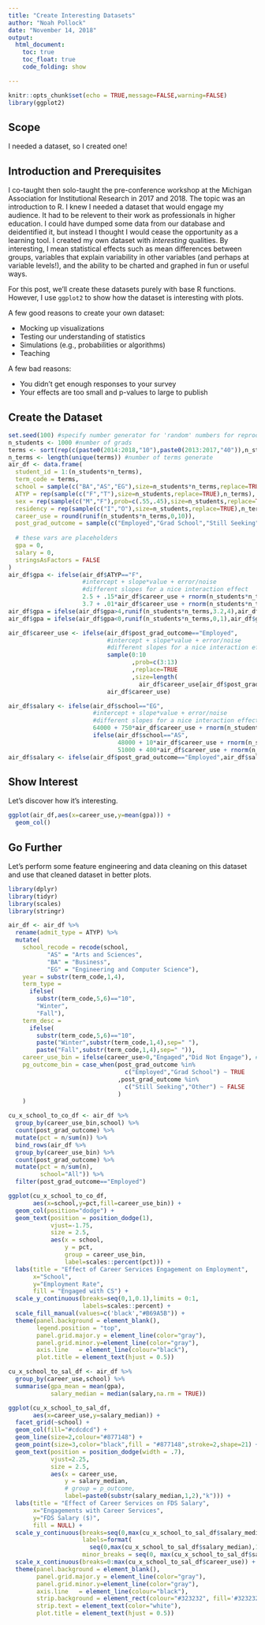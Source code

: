 ```yaml
---
title: "Create Interesting Datasets"
author: "Noah Pollock"
date: "November 14, 2018"
output: 
  html_document:
    toc: true
    toc_float: true
    code_folding: show

---
```


```r
knitr::opts_chunk$set(echo = TRUE,message=FALSE,warning=FALSE)
library(ggplot2)
```

## Scope
I needed a dataset, so I created one!

## Introduction and Prerequisites

I co-taught then solo-taught the pre-conference workshop at the Michigan Association for Institutional Research in 2017 and 2018. The topic was an introduction to R. I knew I needed a dataset that would engage my audience. It had to be relevent to their work as professionals in higher education. I could have dumped some data from our database and deidentified it, but instead I thought I would cease the opportunity as a learning tool. I created my own dataset with *interesting* qualities. By interesting, I mean statistical effects such as mean differences between groups, variables that explain variability in other variables (and perhaps at variable levels!), and the ability to be charted and graphed in fun or useful ways.

For this post, we'll create these datasets purely with base R functions. However, I use `ggplot2` to show how the dataset is interesting with plots.

A few good reasons to create your own dataset:

* Mocking up visualizations
* Testing our understanding of statistics
* Simulations (e.g., probabilities or algorithms)
* Teaching

A few bad reasons:

* You didn't get enough responses to your survey
* Your effects are too small and p-values to large to publish

## Create the Dataset

```r

set.seed(100) #specify number generator for 'random' numbers for reproducibility
n_students <- 1000 #number of grads
terms <- sort(rep(c(paste0(2014:2018,"10"),paste0(2013:2017,"40")),n_students))
n_terms <- length(unique(terms)) #number of terms generate
air_df <- data.frame(
  student_id = 1:(n_students*n_terms),
  term_code = terms,
  school = sample(c("BA","AS","EG"),size=n_students*n_terms,replace=TRUE),
  ATYP = rep(sample(c("F","T"),size=n_students,replace=TRUE),n_terms),
  sex = rep(sample(c("M","F"),prob=c(.55,.45),size=n_students,replace=TRUE),n_terms),
  residency = rep(sample(c("I","O"),size=n_students,replace=TRUE),n_terms),
  career_use = round(runif(n_students*n_terms,0,10)),
  post_grad_outcome = sample(c("Employed","Grad School","Still Seeking","Other"),prob=c(.64,.27,.07,.02),size=n_students*n_terms,replace=TRUE),
  
  # these vars are placeholders
  gpa = 0,
  salary = 0,
  stringsAsFactors = FALSE
)
air_df$gpa <- ifelse(air_df$ATYP=="F",
                     #intercept + slope*value + error/noise
                     #different slopes for a nice interaction effect
                     2.5 + .15*air_df$career_use + rnorm(n_students*n_terms,0,1),
                     3.7 + .01*air_df$career_use + rnorm(n_students*n_terms,0,1))
air_df$gpa = ifelse(air_df$gpa>4,runif(n_students*n_terms,3.2,4),air_df$gpa) # keep gpa under 4
air_df$gpa = ifelse(air_df$gpa<0,runif(n_students*n_terms,0,1),air_df$gpa) # keep gpa above 0

air_df$career_use <- ifelse(air_df$post_grad_outcome=="Employed",
                            #intercept + slope*value + error/noise
                            #different slopes for a nice interaction effect
                            sample(0:10
                                   ,prob=c(3:13)
                                   ,replace=TRUE
                                   ,size=length(
                                     air_df$career_use[air_df$post_grad_outcome=="Employed"])),
                            air_df$career_use)

air_df$salary <- ifelse(air_df$school=="EG",
                        #intercept + slope*value + error/noise
                        #different slopes for a nice interaction effect
                        64000 + 750*air_df$career_use + rnorm(n_students*n_terms,0,1000),
                        ifelse(air_df$school=="AS",
                               48000 + 10*air_df$career_use + rnorm(n_students*n_terms,0,4000),
                               51000 + 400*air_df$career_use + rnorm(n_students*n_terms,0,2700)))
air_df$salary <- ifelse(air_df$post_grad_outcome=="Employed",air_df$salary,NA)

```

## Show Interest

Let's discover how it's interesting.

```r
ggplot(air_df,aes(x=career_use,y=mean(gpa))) +
  geom_col()

```

## Go Further
Let's perform some feature engineering and data cleaning on this dataset and use that cleaned dataset in better plots.

```r
library(dplyr)
library(tidyr)
library(scales)
library(stringr)

air_df <- air_df %>%
  rename(admit_type = ATYP) %>%
  mutate(
    school_recode = recode(school,
           "AS" = "Arts and Sciences",
           "BA" = "Business",
           "EG" = "Engineering and Computer Science"),
    year = substr(term_code,1,4),
    term_type = 
      ifelse(
        substr(term_code,5,6)=="10",
        "Winter",
        "Fall"),
    term_desc = 
      ifelse(
        substr(term_code,5,6)=="10",
        paste("Winter",substr(term_code,1,4),sep=" "),
        paste("Fall",substr(term_code,1,4),sep=" ")),
    career_use_bin = ifelse(career_use>0,"Engaged","Did Not Engage"), #use case_when instead?
    pg_outcome_bin = case_when(post_grad_outcome %in% 
                                 c("Employed","Grad School") ~ TRUE
                               ,post_grad_outcome %in% 
                                 c("Still Seeking","Other") ~ FALSE
                               )
    )

```

```r
cu_x_school_to_co_df <- air_df %>% 
  group_by(career_use_bin,school) %>%
  count(post_grad_outcome) %>%
  mutate(pct = n/sum(n)) %>%
  bind_rows(air_df %>% 
  group_by(career_use_bin) %>%
  count(post_grad_outcome) %>%
  mutate(pct = n/sum(n),
         school="All")) %>%
  filter(post_grad_outcome=="Employed")

ggplot(cu_x_school_to_co_df,
       aes(x=school,y=pct,fill=career_use_bin)) +
  geom_col(position="dodge") +
  geom_text(position = position_dodge(1), 
            vjust=-1.75,
            size = 2.5,
            aes(x = school,
                y = pct,
                group = career_use_bin,
                label=scales::percent(pct))) +
  labs(title = "Effect of Career Services Engagement on Employment",
       x="School",
       y="Employment Rate",
       fill = "Engaged with CS") + 
  scale_y_continuous(breaks=seq(0,1,0.1),limits = 0:1,
                     labels=scales::percent) +
  scale_fill_manual(values=c('black',"#B69A5B")) + 
  theme(panel.background = element_blank(),
        legend.position = "top",
        panel.grid.major.y = element_line(color="gray"),
        panel.grid.minor.y=element_line(color="gray"),
        axis.line   = element_line(colour="black"),
        plot.title = element_text(hjust = 0.5))

cu_x_school_to_sal_df <- air_df %>% 
  group_by(career_use,school) %>% 
  summarise(gpa_mean = mean(gpa),
            salary_median = median(salary,na.rm = TRUE))

ggplot(cu_x_school_to_sal_df,
       aes(x=career_use,y=salary_median)) +
  facet_grid(~school) +
  geom_col(fill="#cdcdcd") +
  geom_line(size=2,colour="#877148") +
  geom_point(size=3,color="black",fill = "#877148",stroke=2,shape=21) +
  geom_text(position = position_dodge(width = .7),
            vjust=2.25,
            size = 2.5,
            aes(x = career_use,
                y = salary_median,
                # group = p_outcome,
                label=paste0(substr(salary_median,1,2),"k"))) +
  labs(title = "Effect of Career Services on FDS Salary",
       x="Engagements with Career Services",
       y="FDS Salary ($)",
       fill = NULL) + 
  scale_y_continuous(breaks=seq(0,max(cu_x_school_to_sal_df$salary_median),10000),
                     labels=format(
                       seq(0,max(cu_x_school_to_sal_df$salary_median),10000),big.mark = ","),
                     minor_breaks = seq(0, max(cu_x_school_to_sal_df$salary_median),5000)) +
  scale_x_continuous(breaks=0:max(cu_x_school_to_sal_df$career_use)) +
  theme(panel.background = element_blank(),
        panel.grid.major.y = element_line(color="gray"),
        panel.grid.minor.y=element_line(color="gray"),
        axis.line   = element_line(colour="black"),
        strip.background = element_rect(colour="#323232", fill='#323232'),
        strip.text = element_text(color="white"),
        plot.title = element_text(hjust = 0.5))

```



```r


```

